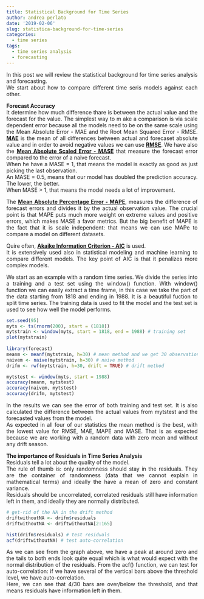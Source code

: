 ```yaml
---
title: Statistical Background for Time Series
author: andrea perlato
date: '2019-02-06'
slug: statistica-background-for-time-series
categories:
  - time series
tags:
  - time series analysis
  - forecasting
---
```


<style>
body {
text-align: justify}
</style>

In this post we will review the statistical background for time series analysis and forecasting. </br>
We start about how to compare different time seris models against each other.

**Forecast Accuracy** </br>
It determine how much difference thare is between the actual value and the forecast for the value. The simplest way to m ake a comparison is via scale dependent error because all the models need to be on the same scale using the Mean Absolute Error - MAE and the Root Mean Squared Error - RMSE.
[**MAE**](https://en.wikipedia.org/wiki/Mean_absolute_error) is the mean of all differences between actual and forecaset absolute value and in order to avoid negative values we can use [**RMSE**](https://en.wikipedia.org/wiki/Root-mean-square_deviation). We have also the [**Mean Absolute Scaled Error - MASE**](https://en.wikipedia.org/wiki/Mean_absolute_scaled_error) that measure the forecast error compared to the error of a naive forecast. </br>
When he have a MASE = 1, that means the model is exactly as good as just picking the last observation. </br>
An MASE = 0.5, means that our model has doubled the prediction accuracy. The lower, the better. </br> 
When MASE > 1, that means the model needs a lot of improvement. </br> 

The [**Mean Absolute Percentage Error - MAPE**](https://en.wikipedia.org/wiki/Mean_absolute_percentage_error), measures the difference of forecast errors and divides it by the actual observation value. The crucial point is that MAPE puts much more weight on extreme values and positive errors, which makes MASE a favor metrics. But the big benefit of MAPE is the fact that it is scale independent: that means we can use MAPe to compare a model on different datasets.

Quire often, [**Akaike Information Criterion - AIC**](https://en.wikipedia.org/wiki/Akaike_information_criterion)  is used. </br> 
It is extensively used also in statistical modeling and machine learning to compare different models. The key point of AIC is that it penalizes more complex models.

We start as an example with a random time series.
We divide the series into a training and a test set using the window() function. With window() function we can easily extract a time frame, in this case we take the part of the data starting from 1818 and ending in 1988. It is a beautiful fuction to split time series.
The training data is used to fit the model and the test set is used to see how well the model performs.

```r
set.seed(95)
myts <- ts(rnorm(200), start = (1818))
mytstrain <- window(myts, start = 1818, end = 1988) # training set
plot(mytstrain)
           
library(forecast)
meanm <- meanf(mytstrain, h=30) # mean method and we get 30 observation in to the future
naivem <- naive(mytstrain, h=30) # naive method
drifm <- rwf(mytstrain, h=30, drift = TRUE) # drift method

mytstest <- window(myts, start = 1988)
accuracy(meanm, mytstest)
accuracy(naivem, mytstest)
accuracy(drifm, mytstest)

```

In the results we can see the error of both training and test set. It is also calculated the difference between the actual values from mytstest and the forecasted values from the model. </br> 
As expected in all four of our statistics the mean method is the best, with the lowest value for RMSE, MAE, MAPE and MASE. That is as expected because we are working with a random data with zero mean and without any drift season.


**The importance of Residuals in Time Series Analysis** </br>
Residuals tell a lot about the quality of the model. </br>
The rule of thumb is: only randomness should stay in the residuals. They are the container of randomness (data that we cannot explain in mathematical terms) and ideally the have a mean of zero and constant variance. </br>
Residuals should be uncorrelated, correlated residuals still have information left in them, and ideally they are normally distributed.

```r
# get-rid of the NA in the drift method
driftwithoutNA <- drifm$residuals
driftwithoutNA <- driftwithoutNA[2:165]

hist(drifm$residuals) # test residuals
acf(driftwithoutNA) # test auto-correlation

```

As we can see from the graph above, we have a peak at around zero and the tails to both ends look quite equal which is what would expect with the normal distribution of the residuals. From the acf() function, we can test for auto-correlation: if we have several of the vertical bars above the threshold level, we have auto-correlation. </br>
Here, we can see that 4/30 bars are over/below the threshold, and that means residuals have information left in them.





































